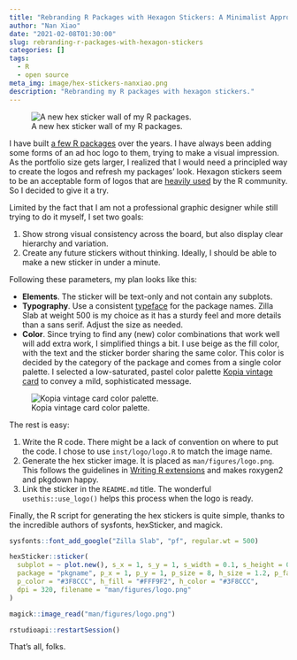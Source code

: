 ```yaml
---
title: "Rebranding R Packages with Hexagon Stickers: A Minimalist Approach"
author: "Nan Xiao"
date: "2021-02-08T01:30:00"
slug: rebranding-r-packages-with-hexagon-stickers
categories: []
tags:
  - R
  - open source
meta_img: image/hex-stickers-nanxiao.png
description: "Rebranding my R packages with hexagon stickers."
---
```


![A new hex sticker wall of my R packages.](/image/hex-stickers-nanxiao.png)

I have built [a few R packages](https://nanx.me/software/) over the years.
I have always been adding some forms of an ad hoc logo to them, trying to
make a visual impression. As the portfolio size gets larger, I realized
that I would need a principled way to create the logos and refresh my
packages' look. Hexagon stickers seem to be an acceptable form
of logos that are [heavily used](https://github.com/search?q=hex+sticker)
by the R community. So I decided to give it a try.

Limited by the fact that I am not a professional graphic designer while still
trying to do it myself, I set two goals:

1. Show strong visual consistency across the board, but also display clear
hierarchy and variation.
1. Create any future stickers without thinking. Ideally, I should be able to
make a new sticker in under a minute.

Following these parameters, my plan looks like this:

- **Elements**. The sticker will be text-only and not contain any subplots.
- **Typography**. Use a consistent
[typeface](https://fuckyeahtypefacedesign.tumblr.com/post/42119630673/so-you-draw-fonts-anonymously-submitted) for the package names. Zilla Slab at weight 500 is my choice
as it has a sturdy feel and more details than a sans serif.
Adjust the size as needed.
- **Color**. Since trying to find any (new) color combinations that work well
will add extra work, I simplified things a bit. I use beige as the fill color,
with the text and the sticker border sharing the same color. This color is decided by
the category of the package and comes from a single color palette.
I selected a low-saturated, pastel color palette
[Kopia vintage card](https://color.adobe.com/Kopia-vintage-card-color-theme-11990015/)
to convey a mild, sophisticated message.

![Kopia vintage card color palette.](/image/kopia-vintage-card.png)

The rest is easy:

1. Write the R code. There might be a lack of convention on where to put the code.
I chose to use `inst/logo/logo.R` to match the image name.
1. Generate the hex sticker image. It is placed as `man/figures/logo.png`.
This follows the guidelines in
[Writing R extensions](https://cran.r-project.org/doc/manuals/r-release/R-exts.html#Figures)
and makes roxygen2 and pkgdown happy.
1. Link the sticker in the `README.md` title. The wonderful `usethis::use_logo()`
helps this process when the logo is ready.

Finally, the R script for generating the hex stickers is quite simple, thanks to
the incredible authors of sysfonts, hexSticker, and magick.

```r
sysfonts::font_add_google("Zilla Slab", "pf", regular.wt = 500)

hexSticker::sticker(
  subplot = ~ plot.new(), s_x = 1, s_y = 1, s_width = 0.1, s_height = 0.1,
  package = "pkgname", p_x = 1, p_y = 1, p_size = 8, h_size = 1.2, p_family = "pf",
  p_color = "#3F8CCC", h_fill = "#FFF9F2", h_color = "#3F8CCC",
  dpi = 320, filename = "man/figures/logo.png"
)

magick::image_read("man/figures/logo.png")

rstudioapi::restartSession()
```

That's all, folks.
